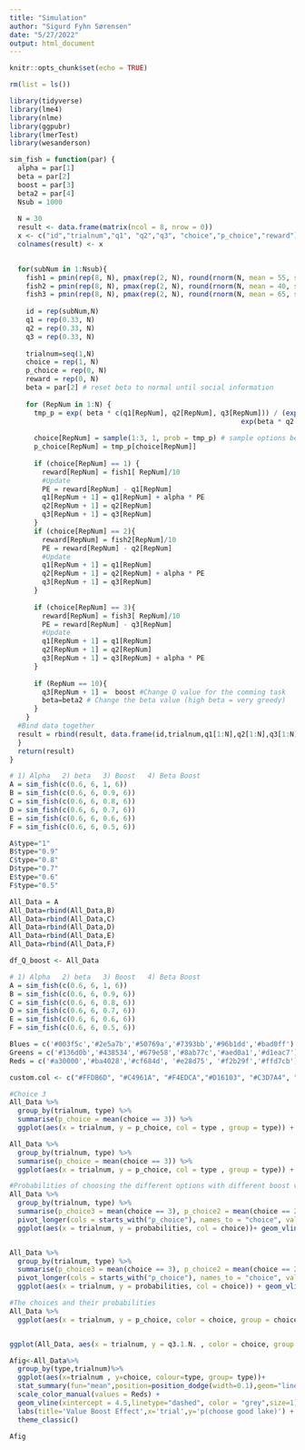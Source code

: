 ```yaml
---
title: "Simulation"
author: "Sigurd Fyhn Sørensen"
date: "5/27/2022"
output: html_document
---
```


```r
knitr::opts_chunk$set(echo = TRUE)
```

```r
rm(list = ls())

library(tidyverse)
library(lme4)
library(nlme)
library(ggpubr)
library(lmerTest)
library(wesanderson)
```


```r
sim_fish = function(par) {
  alpha = par[1]
  beta = par[2]
  boost = par[3]
  beta2 = par[4]
  Nsub = 1000
  
  N = 30
  result <- data.frame(matrix(ncol = 8, nrow = 0))
  x <- c("id","trialnum","q1", "q2","q3", "choice","p_choice","reward")
  colnames(result) <- x

  
  for(subNum in 1:Nsub){
    fish1 = pmin(rep(8, N), pmax(rep(2, N), round(rnorm(N, mean = 55, sd = 17) / 10)))
    fish2 = pmin(rep(8, N), pmax(rep(2, N), round(rnorm(N, mean = 40, sd = 17) / 10)))
    fish3 = pmin(rep(8, N), pmax(rep(2, N), round(rnorm(N, mean = 65, sd = 17) / 10)))
    
    id = rep(subNum,N)
    q1 = rep(0.33, N)
    q2 = rep(0.33, N)
    q3 = rep(0.33, N)
    
    trialnum=seq(1,N)
    choice = rep(1, N)
    p_choice = rep(0, N)
    reward = rep(0, N)
    beta = par[2] # reset beta to normal until social information
    
    for (RepNum in 1:N) {
      tmp_p = exp( beta * c(q1[RepNum], q2[RepNum], q3[RepNum])) / (exp(beta * q1[RepNum]) +
                                                         exp(beta * q2[RepNum]) + exp(beta * q3[RepNum])) #softmax
      
      choice[RepNum] = sample(1:3, 1, prob = tmp_p) # sample options between 1 and 3, with probability of selecting one of a set of options
      p_choice[RepNum] = tmp_p[choice[RepNum]]
  
      if (choice[RepNum] == 1) {
        reward[RepNum] = fish1[ RepNum]/10
        #Update
        PE = reward[RepNum] - q1[RepNum]
        q1[RepNum + 1] = q1[RepNum] + alpha * PE
        q2[RepNum + 1] = q2[RepNum]
        q3[RepNum + 1] = q3[RepNum]
      } 
      if (choice[RepNum] == 2){
        reward[RepNum] = fish2[RepNum]/10
        PE = reward[RepNum] - q2[RepNum]
        #Update
        q1[RepNum + 1] = q1[RepNum] 
        q2[RepNum + 1] = q2[RepNum] + alpha * PE
        q3[RepNum + 1] = q3[RepNum]
      }
      
      if (choice[RepNum] == 3){
        reward[RepNum] = fish3[ RepNum]/10
        PE = reward[RepNum] - q3[RepNum]
        #Update
        q1[RepNum + 1] = q1[RepNum]
        q2[RepNum + 1] = q2[RepNum] 
        q3[RepNum + 1] = q3[RepNum] + alpha * PE
      }
      
      if (RepNum == 10){
        q3[RepNum + 1] =  boost #Change Q value for the comming task 
        beta=beta2 # Change the beta value (high beta = very greedy)
      }
    }
  #Bind data together
  result = rbind(result, data.frame(id,trialnum,q1[1:N],q2[1:N],q3[1:N],choice,p_choice,reward) )
  }
  return(result)
}


```

```r
# 1) Alpha   2) beta   3) Boost   4) Beta Boost
A = sim_fish(c(0.6, 6, 1, 6))
B = sim_fish(c(0.6, 6, 0.9, 6))
C = sim_fish(c(0.6, 6, 0.8, 6))
D = sim_fish(c(0.6, 6, 0.7, 6))
E = sim_fish(c(0.6, 6, 0.6, 6))
F = sim_fish(c(0.6, 6, 0.5, 6))
```


```r
A$type="1"
B$type="0.9"
C$type="0.8"
D$type="0.7"
E$type="0.6"
F$type="0.5"

All_Data = A
All_Data=rbind(All_Data,B)
All_Data=rbind(All_Data,C)
All_Data=rbind(All_Data,D)
All_Data=rbind(All_Data,E)
All_Data=rbind(All_Data,F)

df_Q_boost <- All_Data

```

```r
# 1) Alpha   2) beta   3) Boost   4) Beta Boost
A = sim_fish(c(0.6, 6, 1, 6))
B = sim_fish(c(0.6, 6, 0.9, 6))
C = sim_fish(c(0.6, 6, 0.8, 6))
D = sim_fish(c(0.6, 6, 0.7, 6))
E = sim_fish(c(0.6, 6, 0.6, 6))
F = sim_fish(c(0.6, 6, 0.5, 6))


```



```r
Blues = c('#003f5c','#2e5a7b','#50769a','#7393bb','#96b1dd','#bad0ff')
Greens = c('#136d0b','#438534','#679e58','#8ab77c','#aed0a1','#d1eac7')
Reds = c('#a30000','#ba4028','#cf684d', '#e28d75', '#f2b29f','#ffd7cb')

custom.col <- c("#FFDB6D", "#C4961A", "#F4EDCA","#D16103", "#C3D7A4", "#52854C", "#4E84C4", "#293352")
```


```r
#Choice 3
All_Data %>% 
  group_by(trialnum, type) %>% 
  summarise(p_choice = mean(choice == 3)) %>% 
  ggplot(aes(x = trialnum, y = p_choice, col = type , group = type)) + stat_summary(fun="mean",position=position_dodge(width=0.1),geom="line" ,size=1.5) + labs(title = "Probability of choosing the best option") +ylab("p(choose the best option)")

All_Data %>% 
  group_by(trialnum, type) %>% 
  summarise(p_choice = mean(choice == 3)) %>% 
  ggplot(aes(x = trialnum, y = p_choice, col = type , group = type)) + geom_smooth() + labs(title = "Probability of choosing the best option") + ylab("p(choose the best option)")
```

```r
#Probabilities of choosing the different options with different boost values. 
All_Data %>% 
  group_by(trialnum, type) %>% 
  summarise(p_choice3 = mean(choice == 3), p_choice2 = mean(choice == 2), p_choice1 = mean(choice == 1), sd3 = sd(choice == 3), sd2 = sd(choice ==2), sd1 = sd(choice == 1)) %>% 
  pivot_longer(cols = starts_with("p_choice"), names_to = "choice", values_to = "probabilities") %>% 
  ggplot(aes(x = trialnum, y = probabilities, col = choice))+ geom_vline(xintercept = 10,linetype="dashed", color = "grey",size=1) + geom_smooth() + facet_wrap(~type) + labs(title = "Proabilities influenced by varying boost values")


All_Data %>% 
  group_by(trialnum, type) %>% 
  summarise(p_choice3 = mean(choice == 3), p_choice2 = mean(choice == 2), p_choice1 = mean(choice == 1) ) %>% 
  pivot_longer(cols = starts_with("p_choice"), names_to = "choice", values_to = "probabilities") %>% 
  ggplot(aes(x = trialnum, y = probabilities, col = choice)) + geom_vline(xintercept = 10,linetype="dashed", color = "grey",size=1) + stat_summary(fun="mean",position=position_dodge(width=0.1),geom="line" ,size=1.5) + facet_wrap(~type) + labs(title = "Proabilities influenced by varying boost values")
```

```r
#The choices and their probabilities
All_Data %>% 
  ggplot(aes(x = trialnum, y = p_choice, color = choice, group = choice)) + stat_summary(fun="mean",position=position_dodge(width=0.1),geom="line" ,size=1.5) + facet_wrap(~type)
```

```r

```



```r
ggplot(All_Data, aes(x = trialnum, y = q3.1.N. , color = choice, group = choice)) +  stat_summary(fun="mean",position=position_dodge(width=0.1),geom="line" ,size=1.5) + facet_wrap(~type)

```


```r
Afig<-All_Data%>%
  group_by(type,trialnum)%>%
  ggplot(aes(x=trialnum , y=choice, colour=type, group= type))+
  stat_summary(fun="mean",position=position_dodge(width=0.1),geom="line" ,size=1.5) +
  scale_color_manual(values = Reds) +
  geom_vline(xintercept = 4.5,linetype="dashed", color = "grey",size=1) +
  labs(title='Value Boost Effect',x='trial',y='p(choose good lake)') +
  theme_classic()

Afig
```

